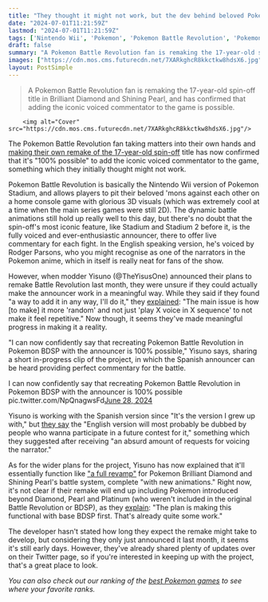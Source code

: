 ```yaml
---
title: "They thought it might not work, but the dev behind beloved Pokemon game's fan-made remake now says that adding its iconic commentator 'is 100% possible'"
date: "2024-07-01T11:21:59Z"
lastmod: "2024-07-01T11:21:59Z"
tags: ['Nintendo Wii', 'Pokemon', 'Pokemon Battle Revolution', 'Pokemon BDSP', 'Pokemon Stadium', 'Pokemon Stadium 2', 'Brilliant Diamond and Shining Pearl']
draft: false
summary: "A Pokemon Battle Revolution fan is remaking the 17-year-old spin-off title in Brilliant Diamond and Shining Pearl, and has confirmed that adding the iconic voiced commentator to the game is possible."
images: ["https://cdn.mos.cms.futurecdn.net/7XARkghcR8kkctkw8hdsX6.jpg"]
layout: PostSimple
---
```

> A Pokemon Battle Revolution fan is remaking the 17-year-old spin-off title in Brilliant Diamond and Shining Pearl, and has confirmed that adding the iconic voiced commentator to the game is possible.


        <img alt="Cover" src="https://cdn.mos.cms.futurecdn.net/7XARkghcR8kkctkw8hdsX6.jpg"/>
        
The Pokemon Battle Revolution fan taking matters into their own hands and [making their own remake of the 17-year-old spin-off](https://www.gamesradar.com/games/pokemon/after-17-years-with-no-official-remaster-in-sight-one-pokemon-battle-revolution-fan-is-taking-matters-into-their-own-hands-and-remaking-the-spin-off-in-brilliant-diamond-and-shining-pearl/) title has now confirmed that it's "100% possible" to add the iconic voiced commentator to the game, something which they initially thought might not work.

Pokemon Battle Revolution is basically the Nintendo Wii version of Pokemon Stadium, and allows players to pit their beloved 'mons against each other on a home console game with glorious 3D visuals (which was extremely cool at a time when the main series games were still 2D). The dynamic battle animations still hold up really well to this day, but there's no doubt that the spin-off's most iconic feature, like Stadium and Stadium 2 before it, is the fully voiced and ever-enthusiastic announcer, there to offer live commentary for each fight. In the English speaking version, he's voiced by Rodger Parsons, who you might recognise as one of the narrators in the Pokemon anime, which in itself is really neat for fans of the show. 

However, when modder Yisuno (@TheYisusOne) announced their plans to remake Battle Revolution last month, they were unsure if they could actually make the announcer work in a meaningful way. While they said if they found "a way to add it in any way, I'll do it," they [<u>explained</u>](https://x.com/TheYisusOne/status/1803802953280598325): "The main issue is how [to make] it more 'random' and not just 'play X voice in X sequence' to not make it feel repetitive." Now though, it seems they've made meaningful progress in making it a reality. 

"I can now confidently say that recreating Pokemon Battle Revolution in Pokemon BDSP with the announcer is 100% possible," Yisuno says, sharing a short in-progress clip of the project, in which the Spanish announcer can be heard providing perfect commentary for the battle. 

I can now confidently say that recreating Pokemon Battle Revolution in Pokemon BDSP with the announcer is 100% possible pic.twitter.com/NpQnagwsFd[June 28, 2024](https://twitter.com/TheYisusOne/status/1806689029603176703)

Yisuno is working with the Spanish version since "It's the version I grew up with," but [<u>they say</u>](https://x.com/TheYisusOne/status/1806690097850433738) the "English version will most probably be dubbed by people who wanna participate in a future contest for it," something which they suggested after receiving "an absurd amount of requests for voicing the narrator."

As for the wider plans for the project, Yisuno has now explained that it'll essentially function like [<u>"a full revamp"</u>](https://x.com/TheYisusOne/status/1806693632314937411) for Pokemon Brilliant Diamond and Shining Pearl's battle system, complete "with new animations." Right now, it's not clear if their remake will end up including Pokemon introduced beyond Diamond, Pearl and Platinum (who weren't included in the original Battle Revolution or BDSP), as they [<u>explain</u>](https://x.com/TheYisusOne/status/1806693374277165066): "The plan is making this functional with base BDSP first. That's already quite some work."

The developer hasn't stated how long they expect the remake might take to develop, but considering they only just announced it last month, it seems it's still early days. However, they've already shared plenty of updates over on their Twitter page, so if you're interested in keeping up with the project, that's a great place to look. 

*You can also check out* *our ranking of the *[<u><em>best Pokemon games</em></u>](https://www.gamesradar.com/best-pokemon-games/)* to see where your favorite ranks.*
        